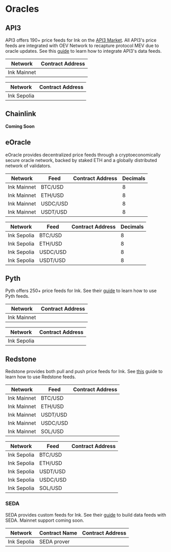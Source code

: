 
# Oracles

## API3

API3 offers 190+ price feeds for Ink on the [API3 Market](https://market.api3.org/ink). All API3's price feeds are integrated with OEV Network to recapture protocol MEV due to oracle updates. See this [guide](https://docs.api3.org/dapps/) to learn how to integrate API3's data feeds.

| Network     | Contract Address                                                                                                                                                          |
| ----------- | ------------------------------------------------------------------------------------------------------------------------------------------------------------------------- |
| Ink Mainnet | <CopyableCode code="0x709944a48cAf83535e43471680fDA4905FB3920a" href="https://explorer.inkonchain.com/address/0x709944a48cAf83535e43471680fDA4905FB3920a?tab=contract" /> |

| Network     | Contract Address                                                                                                                                                                  |
| ----------- | --------------------------------------------------------------------------------------------------------------------------------------------------------------------------------- |
| Ink Sepolia | <CopyableCode code="0x709944a48cAf83535e43471680fDA4905FB3920a" href="https://explorer-sepolia.inkonchain.com/address/0x709944a48cAf83535e43471680fDA4905FB3920a?tab=contract" /> |


## Chainlink

**Coming Soon**

## eOracle

eOracle provides decentralized price feeds through a cryptoeconomically secure oracle network, backed by staked ETH and a globally distributed network of validators.

| Network     | Feed     | Contract Address                                                                                                                                                          | Decimals |
| ----------- | -------- | ------------------------------------------------------------------------------------------------------------------------------------------------------------------------- | -------- |
| Ink Mainnet | BTC/USD  | <CopyableCode code="0xc1a823069a4439f9A5C5008eA38346d587028D37" href="https://explorer.inkonchain.com/address/0xc1a823069a4439f9A5C5008eA38346d587028D37?tab=contract" /> |    8     |
| Ink Mainnet | ETH/USD  | <CopyableCode code="0xdFc720E1ef024bfc768ed9E6F0e7Fc80E28f8CFA" href="https://explorer.inkonchain.com/address/0xdFc720E1ef024bfc768ed9E6F0e7Fc80E28f8CFA?tab=contract" /> |    8     |
| Ink Mainnet | USDC/USD | <CopyableCode code="0xF1d7c07d6DAA1200a137ea1146E1f8c5D6Fc0223" href="https://explorer.inkonchain.com/address/0xF1d7c07d6DAA1200a137ea1146E1f8c5D6Fc0223?tab=contract" /> |    8     |
| Ink Mainnet | USDT/USD | <CopyableCode code="0xd37D8878ed854027CB3a71907b95677BB0477baf" href="https://explorer.inkonchain.com/address/0xd37D8878ed854027CB3a71907b95677BB0477baf?tab=contract" /> |    8     |

| Network     | Feed     | Contract Address                                                                                                                                                                  | Decimals |
| ----------- | -------- | --------------------------------------------------------------------------------------------------------------------------------------------------------------------------------- | -------- |
| Ink Sepolia | BTC/USD  | <CopyableCode code="0xD4bc859E0de1bAc03A5b9Ffaf71393328EB1B274" href="https://explorer-sepolia.inkonchain.com/address/0xD4bc859E0de1bAc03A5b9Ffaf71393328EB1B274?tab=contract" /> |    8     |
| Ink Sepolia | ETH/USD  | <CopyableCode code="0x71bafCA6F2181C16173Dc3FAeF49090e687238D6" href="https://explorer-sepolia.inkonchain.com/address/0x71bafCA6F2181C16173Dc3FAeF49090e687238D6?tab=contract" /> |    8     |
| Ink Sepolia | USDC/USD | <CopyableCode code="0x5e2C566F9B8859fF42E78F7A9540efAb9Ae71DE1" href="https://explorer-sepolia.inkonchain.com/address/0x5e2C566F9B8859fF42E78F7A9540efAb9Ae71DE1?tab=contract" /> |    8     |
| Ink Sepolia | USDT/USD | <CopyableCode code="0x23552E6Ca60D94a519F66D4CF4A958049f98c652" href="https://explorer-sepolia.inkonchain.com/address/0x23552E6Ca60D94a519F66D4CF4A958049f98c652?tab=contract" /> |    8     |



## Pyth

Pyth offers 250+ price feeds for Ink.
See their [guide](https://docs.pyth.network/price-feeds/getting-started) to learn how to use Pyth feeds.

| Network     | Contract Address                                                                                                                                                          |
| ----------- | ------------------------------------------------------------------------------------------------------------------------------------------------------------------------- |
| Ink Mainnet | <CopyableCode code="0x2880aB155794e7179c9eE2e38200202908C17B43" href="https://explorer.inkonchain.com/address/0x2880aB155794e7179c9eE2e38200202908C17B43?tab=contract" /> |

| Network     | Contract Address                                                                                                                                                                  |
| ----------- | --------------------------------------------------------------------------------------------------------------------------------------------------------------------------------- |
| Ink Sepolia | <CopyableCode code="0x2880aB155794e7179c9eE2e38200202908C17B43" href="https://explorer-sepolia.inkonchain.com/address/0x2880aB155794e7179c9eE2e38200202908C17B43?tab=contract" /> |

## Redstone

Redstone provides both pull and push price feeds for Ink. See [this](https://docs.redstone.finance/docs/get-started/supported-chains/) guide to learn how to use Redstone feeds.

| Network     | Feed     | Contract Address                                                                                                                                                          |
| ----------- | -------- | ------------------------------------------------------------------------------------------------------------------------------------------------------------------------- |
| Ink Mainnet | BTC/USD  | <CopyableCode code="0x13433B1949d9141Be52Ae13Ad7e7E4911228414e" href="https://explorer.inkonchain.com/address/0x13433B1949d9141Be52Ae13Ad7e7E4911228414e?tab=contract" /> |
| Ink Mainnet | ETH/USD  | <CopyableCode code="0xe5867B1d421f0b52697F16e2ac437e87d66D5fbF" href="https://explorer.inkonchain.com/address/0xe5867B1d421f0b52697F16e2ac437e87d66D5fbF?tab=contract" /> |
| Ink Mainnet | USDT/USD | <CopyableCode code="0xb4fe9028A4D4D8B3d00e52341F2BB0798860532C" href="https://explorer.inkonchain.com/address/0xb4fe9028A4D4D8B3d00e52341F2BB0798860532C?tab=contract" /> |
| Ink Mainnet | USDC/USD | <CopyableCode code="0x58fa68A373956285dDfb340EDf755246f8DfCA16" href="https://explorer.inkonchain.com/address/0x58fa68A373956285dDfb340EDf755246f8DfCA16?tab=contract" /> |
| Ink Mainnet | SOL/USD  | <CopyableCode code="0xD15862FC3D5407A03B696548b6902D6464A69b8c" href="https://explorer.inkonchain.com/address/0xD15862FC3D5407A03B696548b6902D6464A69b8c?tab=contract" /> |

| Network     | Feed     | Contract Address                                                                                                                                                                  |
| ----------- | -------- | --------------------------------------------------------------------------------------------------------------------------------------------------------------------------------- |
| Ink Sepolia | BTC/USD  | <CopyableCode code="0xf1454949C6dEdfb500ae63Aa6c784Aa1Dde08A6c" href="https://explorer-sepolia.inkonchain.com/address/0xf1454949C6dEdfb500ae63Aa6c784Aa1Dde08A6c?tab=contract" /> |
| Ink Sepolia | ETH/USD  | <CopyableCode code="0xb4fe9028A4D4D8B3d00e52341F2BB0798860532C" href="https://explorer-sepolia.inkonchain.com/address/0xb4fe9028A4D4D8B3d00e52341F2BB0798860532C?tab=contract" /> |
| Ink Sepolia | USDT/USD | <CopyableCode code="0xb9D0073aCb296719C26a8BF156e4b599174fe1d5" href="https://explorer-sepolia.inkonchain.com/address/0xb9D0073aCb296719C26a8BF156e4b599174fe1d5?tab=contract" /> |
| Ink Sepolia | USDC/USD | <CopyableCode code="0xb67047eDF6204F4C81333248dA71F8387050790C" href="https://explorer-sepolia.inkonchain.com/address/0xb67047eDF6204F4C81333248dA71F8387050790C?tab=contract" /> |
| Ink Sepolia | SOL/USD  | <CopyableCode code="0xE94c9f9A1893f23be38A5C0394E46Ac05e8a5f8C" href="https://explorer-sepolia.inkonchain.com/address/0xE94c9f9A1893f23be38A5C0394E46Ac05e8a5f8C?tab=contract" /> |

### SEDA

SEDA provides custom feeds for Ink. See their [guide](https://docs.seda.xyz/home/for-developers/building-an-oracle-program) to build data feeds with SEDA. Mainnet support coming soon.

| Network     | Contract Name | Contract Address                                                                                                                                                                  |
| ----------- | ------------- | --------------------------------------------------------------------------------------------------------------------------------------------------------------------------------- |
| Ink Sepolia | SEDA prover   | <CopyableCode code="0x1A2FAd0f8613B588127810D066Fc43C5Bc89F927" href="https://explorer-sepolia.inkonchain.com/address/0x1A2FAd0f8613B588127810D066Fc43C5Bc89F927?tab=contract" /> |
